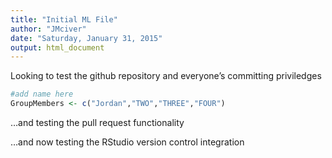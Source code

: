 ```yaml
---
title: "Initial ML File"
author: "JMciver"
date: "Saturday, January 31, 2015"
output: html_document
---
```


Looking to test the github repository and everyone's committing priviledges

```r
#add name here
GroupMembers <- c("Jordan","TWO","THREE","FOUR")

```
...and testing the pull request functionality

...and now testing the RStudio version control integration
